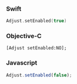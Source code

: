 <Tabs>
<Tab sync="swift">

### Swift

```swift
Adjust.setEnabled(true)
```

</Tab>
<Tab sync="objc">

### Objective-C

```objc
[Adjust setEnabled:NO];
```

</Tab>
<Tab sync="js">

### Javascript

```js
Adjust.setEnabled(false);
```

</Tab>
</Tabs>
